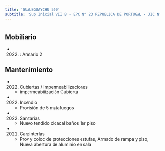 ```yaml
---
title: 'GUALEGUAYCHU 550'
subtitle: 'Sup Inicial VII B - EPC N° 23 REPUBLICA DE PORTUGAL - JIC N° 03/18° EL JARDIN DE LA FLORESTA - CENOF CENTRO GUALEGUAYCHU'
---
```


#


## Mobiliario

*  (2022) : Armario 2 





## Mantenimiento

*  (2022) Cubiertas / Impermeabilizaciones 
    + Impermeabilización Cubierta

*  (2022) Incendio 
    + Provisión de  5 matafuegos

*  (2022) Sanitarias 
    + Nuevo tendido cloacal baños 1er piso

*  (2021) Carpinterías 
    + Prov y coloc de protecciones estufas, Armado de rampa y piso, Nueva abertura de aluminio en sala



